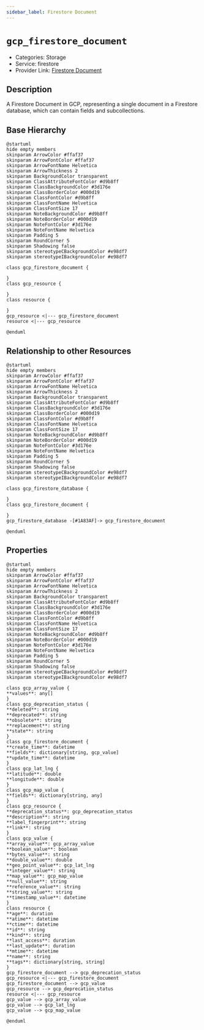 ```yaml
---
sidebar_label: Firestore Document
---
```


# `gcp_firestore_document`

- Categories: Storage
- Service: firestore
- Provider Link: [Firestore Document](https://cloud.google.com/docs)

## Description

A Firestore Document in GCP, representing a single document in a Firestore database, which can contain fields and subcollections.

## Base Hierarchy

<ZoomPanPinch>

```kroki imgType="plantuml" imgAlt="Hierarchy of Firestore Document"
@startuml
hide empty members
skinparam ArrowColor #ffaf37
skinparam ArrowFontColor #ffaf37
skinparam ArrowFontName Helvetica
skinparam ArrowThickness 2
skinparam BackgroundColor transparent
skinparam ClassAttributeFontColor #d9b8ff
skinparam ClassBackgroundColor #3d176e
skinparam ClassBorderColor #000d19
skinparam ClassFontColor #d9b8ff
skinparam ClassFontName Helvetica
skinparam ClassFontSize 17
skinparam NoteBackgroundColor #d9b8ff
skinparam NoteBorderColor #000d19
skinparam NoteFontColor #3d176e
skinparam NoteFontName Helvetica
skinparam Padding 5
skinparam RoundCorner 5
skinparam Shadowing false
skinparam stereotypeCBackgroundColor #e98df7
skinparam stereotypeIBackgroundColor #e98df7

class gcp_firestore_document {

}
class gcp_resource {

}
class resource {

}
gcp_resource <|--- gcp_firestore_document
resource <|--- gcp_resource

@enduml
```

</ZoomPanPinch>

## Relationship to other Resources

<ZoomPanPinch>

```kroki imgType="plantuml" imgAlt="Diagram of Firestore Document resource relationships"
@startuml
hide empty members
skinparam ArrowColor #ffaf37
skinparam ArrowFontColor #ffaf37
skinparam ArrowFontName Helvetica
skinparam ArrowThickness 2
skinparam BackgroundColor transparent
skinparam ClassAttributeFontColor #d9b8ff
skinparam ClassBackgroundColor #3d176e
skinparam ClassBorderColor #000d19
skinparam ClassFontColor #d9b8ff
skinparam ClassFontName Helvetica
skinparam ClassFontSize 17
skinparam NoteBackgroundColor #d9b8ff
skinparam NoteBorderColor #000d19
skinparam NoteFontColor #3d176e
skinparam NoteFontName Helvetica
skinparam Padding 5
skinparam RoundCorner 5
skinparam Shadowing false
skinparam stereotypeCBackgroundColor #e98df7
skinparam stereotypeIBackgroundColor #e98df7

class gcp_firestore_database {

}
class gcp_firestore_document {

}
gcp_firestore_database -[#1A83AF]-> gcp_firestore_document

@enduml
```

</ZoomPanPinch>

## Properties

<ZoomPanPinch>

```kroki imgType="plantuml" imgAlt="Diagram of Firestore Document data model"
@startuml
hide empty members
skinparam ArrowColor #ffaf37
skinparam ArrowFontColor #ffaf37
skinparam ArrowFontName Helvetica
skinparam ArrowThickness 2
skinparam BackgroundColor transparent
skinparam ClassAttributeFontColor #d9b8ff
skinparam ClassBackgroundColor #3d176e
skinparam ClassBorderColor #000d19
skinparam ClassFontColor #d9b8ff
skinparam ClassFontName Helvetica
skinparam ClassFontSize 17
skinparam NoteBackgroundColor #d9b8ff
skinparam NoteBorderColor #000d19
skinparam NoteFontColor #3d176e
skinparam NoteFontName Helvetica
skinparam Padding 5
skinparam RoundCorner 5
skinparam Shadowing false
skinparam stereotypeCBackgroundColor #e98df7
skinparam stereotypeIBackgroundColor #e98df7

class gcp_array_value {
**values**: any[]
}
class gcp_deprecation_status {
**deleted**: string
**deprecated**: string
**obsolete**: string
**replacement**: string
**state**: string
}
class gcp_firestore_document {
**create_time**: datetime
**fields**: dictionary[string, gcp_value]
**update_time**: datetime
}
class gcp_lat_lng {
**latitude**: double
**longitude**: double
}
class gcp_map_value {
**fields**: dictionary[string, any]
}
class gcp_resource {
**deprecation_status**: gcp_deprecation_status
**description**: string
**label_fingerprint**: string
**link**: string
}
class gcp_value {
**array_value**: gcp_array_value
**boolean_value**: boolean
**bytes_value**: string
**double_value**: double
**geo_point_value**: gcp_lat_lng
**integer_value**: string
**map_value**: gcp_map_value
**null_value**: string
**reference_value**: string
**string_value**: string
**timestamp_value**: datetime
}
class resource {
**age**: duration
**atime**: datetime
**ctime**: datetime
**id**: string
**kind**: string
**last_access**: duration
**last_update**: duration
**mtime**: datetime
**name**: string
**tags**: dictionary[string, string]
}
gcp_firestore_document --> gcp_deprecation_status
gcp_resource <|--- gcp_firestore_document
gcp_firestore_document --> gcp_value
gcp_resource --> gcp_deprecation_status
resource <|--- gcp_resource
gcp_value --> gcp_array_value
gcp_value --> gcp_lat_lng
gcp_value --> gcp_map_value

@enduml
```

</ZoomPanPinch>

